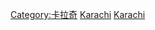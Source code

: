 {{Commonscat|People of Karachi}}

[[Category:卡拉奇|Category:卡拉奇]]
[[Category:巴基斯坦各城市人物|Karachi]]
[[Category:信德省人|Karachi]]